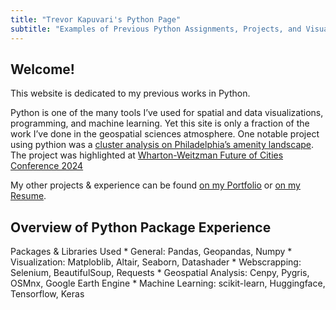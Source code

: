 ```yaml
---
title: "Trevor Kapuvari's Python Page"
subtitle: "Examples of Previous Python Assignments, Projects, and Visualizations"
---
```


## Welcome!

This website is dedicated to my previous works in Python.  

Python is one of the many tools I've used for spatial and data visualizations, programming, and machine learning. Yet this site is only a fraction of the work I've done in the geospatial sciences atmosphere. 
One notable project using pythion was a [cluster analysis on Philadelphia's amenity landscape](https://luckylaharltim.github.io/MUSA_5500_Final/). The project was highlighted at [Wharton-Weitzman Future of Cities Conference 2024](https://www.linkedin.com/feed/update/urn:li:activity:7161942272912125952/)

My other projects & experience can be found [on my Portfolio](https://trevorkap.github.io/Portfolio-Page/) or [on my Resume](https://drive.google.com/file/d/14vPgLwm34TPIWcCBJ501Yjjz1hvbc-hP/view?usp=sharing).

## Overview of Python Package Experience

Packages & Libraries Used
* General: Pandas, Geopandas, Numpy
* Visualization: Matploblib, Altair, Seaborn, Datashader
* Webscrapping: Selenium, BeautifulSoup, Requests
* Geospatial Analysis: Cenpy, Pygris, OSMnx, Google Earth Engine
* Machine Learning: scikit-learn, Huggingface, Tensorflow, Keras
 





 
